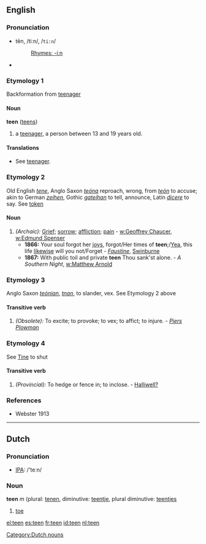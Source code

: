 ==English==
===Pronunciation===
*tēn, /tiːn/, /<tt>ti:n</tt>/
*:[[Rhymes:English:-iːn|Rhymes: -iːn]]
*{{audio|en-us-teen.ogg|Audio (US)}}
===Etymology 1===
Backformation from [[teenager]]
====Noun====
'''teen''' ([[teens]])
# a [[teenager]], a person between 13 and 19 years old.
====Translations====
*See [[teenager]].
===Etymology 2===
Old English ''[[tene]]'', Anglo Saxon ''[[teóna]]'' reproach, wrong, from ''[[teón]]'' to accuse; akin to German ''[[zeihen]]'', Gothic ''[[gateihan]]'' to tell, announce, Latin ''[[dicere]]'' to say. See [[token]]
====Noun====
#''(Archaic):'' [[Grief]]; [[sorrow]]; [[affliction]]; [[pain]] - [[w:Geoffrey Chaucer]], [[w:Edmund Spenser]]
#*'''1866:''' Your soul forgot her [[joy]]s, forgot/Her times of '''teen''';/[[Yea]], this life [[likewise]] will you not/Forget - ''[[Wikisource:Faustine|Faustine]]'', [[w:Algernon Swinburne|Swinburne]]
#*'''1867:''' With public toil and private '''teen''' Thou sank'st alone. - ''A Southern Night'', [[w:Matthew Arnold]]

===Etymology 3===
Anglo Saxon ''[[teónian]]'', ''[[tnan]]'', to slander, vex. See Etymology 2 above
====Transitive verb====
#''(Obsolete):'' To excite; to provoke; to vex; to affict; to injure. - ''[[Piers Plowman]]''
===Etymology 4===
See [[Tine]] to shut
====Transitive verb====
#''(Provincial):'' To hedge or fence in; to inclose. - [[Halliwell?]] 
===References===
*Webster 1913

----

==Dutch==
=== Pronunciation ===
*[[w:IPA|IPA]]: /'teːn/

===Noun===
'''teen''' ''m'' (plural: [[tenen]], diminutive: [[teentje]], plural diminutive: [[teentjes]]
# [[toe]]

[[Category:Dutch nouns]]

[[el:teen]]
[[es:teen]]
[[fr:teen]]
[[id:teen]]
[[nl:teen]]